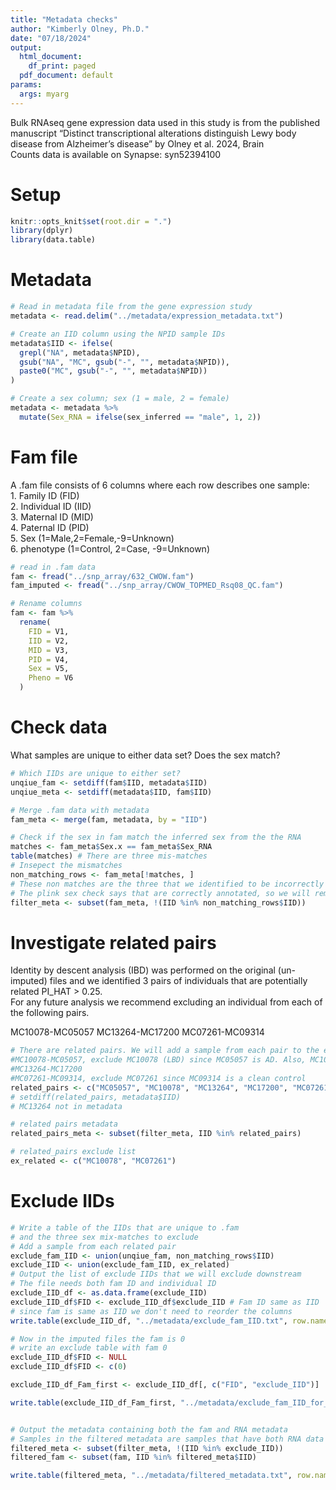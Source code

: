 ```yaml
---
title: "Metadata checks"
author: "Kimberly Olney, Ph.D."
date: "07/18/2024"
output:
  html_document:
    df_print: paged
  pdf_document: default
params:
  args: myarg
---
```


Bulk RNAseq gene expression data used in this study is from the published manuscript "Distinct transcriptional alterations distinguish Lewy body disease from Alzheimer’s disease" by Olney et al. 2024, Brain\
Counts data is available on Synapse: syn52394100\

# Setup
```r
knitr::opts_knit$set(root.dir = ".")
library(dplyr)
library(data.table)
```

# Metadata
```r
# Read in metadata file from the gene expression study
metadata <- read.delim("../metadata/expression_metadata.txt")

# Create an IID column using the NPID sample IDs
metadata$IID <- ifelse(
  grepl("NA", metadata$NPID),
  gsub("NA", "MC", gsub("-", "", metadata$NPID)),
  paste0("MC", gsub("-", "", metadata$NPID))
)

# Create a sex column; sex (1 = male, 2 = female)
metadata <- metadata %>%
  mutate(Sex_RNA = ifelse(sex_inferred == "male", 1, 2))
```

# Fam file
A .fam file consists of 6 columns where each row describes one sample:\
1. Family ID (FID)\
2. Individual ID (IID)\
3. Maternal ID (MID)\
4. Paternal ID (PID)\
5. Sex (1=Male,2=Female,-9=Unknown)\
6. phenotype (1=Control, 2=Case, -9=Unknown)\
```r
# read in .fam data
fam <- fread("../snp_array/632_CWOW.fam")
fam_imputed <- fread("../snp_array/CWOW_TOPMED_Rsq08_QC.fam")

# Rename columns
fam <- fam %>%
  rename(
    FID = V1,
    IID = V2, 
    MID = V3,
    PID = V4, 
    Sex = V5,
    Pheno = V6
  )
```

# Check data 
What samples are unique to either data set?
Does the sex match?
```r
# Which IIDs are unique to either set? 
unqiue_fam <- setdiff(fam$IID, metadata$IID)
unqiue_meta <- setdiff(metadata$IID, fam$IID)

# Merge .fam data with metadata
fam_meta <- merge(fam, metadata, by = "IID")

# Check if the sex in fam match the inferred sex from the the RNA
matches <- fam_meta$Sex.x == fam_meta$Sex_RNA
table(matches) # There are three mis-matches
# Insepect the mismatches
non_matching_rows <- fam_meta[!matches, ]
# These non matches are the three that we identified to be incorrectly sex annotated in the RNA expression. 
# The plink sex check says that are correctly annotated, so we will remove so as to not cause downstream issues.
filter_meta <- subset(fam_meta, !(IID %in% non_matching_rows$IID))
```

# Investigate related pairs
Identity by descent analysis (IBD) was performed on the original (un-imputed) files and we identified 3 pairs of individuals that are potentially related PI_HAT > 0.25.\
For any future analysis we recommend excluding an individual from each of the following pairs.

MC10078-MC05057
MC13264-MC17200
MC07261-MC09314

```r
# There are related pairs. We will add a sample from each pair to the exclude list
#MC10078-MC05057, exclude MC10078 (LBD) since MC05057 is AD. Also, MC10078 has poor RIN
#MC13264-MC17200
#MC07261-MC09314, exclude MC07261 since MC09314 is a clean control 
related_pairs <- c("MC05057", "MC10078", "MC13264", "MC17200", "MC07261", "MC09314")
# setdiff(related_pairs, metadata$IID)
# MC13264 not in metadata 

# related pairs metadata
related_pairs_meta <- subset(filter_meta, IID %in% related_pairs)

# related_pairs exclude list
ex_related <- c("MC10078", "MC07261")
```

# Exclude IIDs
```r
# Write a table of the IIDs that are unique to .fam 
# and the three sex mix-matches to exclude
# Add a sample from each related pair 
exclude_fam_IID <- union(unqiue_fam, non_matching_rows$IID)
exclude_IID <- union(exclude_fam_IID, ex_related)
# Output the list of exclude IIDs that we will exclude downstream
# The file needs both fam ID and individual ID
exclude_IID_df <- as.data.frame(exclude_IID)
exclude_IID_df$FID <- exclude_IID_df$exclude_IID # Fam ID same as IID
# since fam is same as IID we don't need to reorder the columns
write.table(exclude_IID_df, "../metadata/exclude_fam_IID.txt", row.names = FALSE, quote = FALSE, col.names = FALSE)

# Now in the imputed files the fam is 0
# write an exclude table with fam 0 
exclude_IID_df$FID <- NULL
exclude_IID_df$FID <- c(0)

exclude_IID_df_Fam_first <- exclude_IID_df[, c("FID", "exclude_IID")]

write.table(exclude_IID_df_Fam_first, "../metadata/exclude_fam_IID_for_imputed_files.txt", row.names = FALSE, quote = FALSE, col.names = FALSE)


# Output the metadata containing both the fam and RNA metadata
# Samples in the filtered metadata are samples that have both RNA data and SNP data
filtered_meta <- subset(filter_meta, !(IID %in% exclude_IID))
filtered_fam <- subset(fam, IID %in% filtered_meta$IID)

write.table(filtered_meta, "../metadata/filtered_metadata.txt", row.names = FALSE, quote = FALSE, sep = "\t")
```


